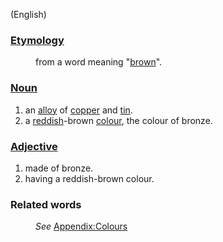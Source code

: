 (English)
===[[Etymology]]===
:from a word meaning "[[brown]]".

===[[Noun]]===
#an [[alloy]] of [[copper]] and [[tin]].
#a [[red]]dish-brown [[color|colour]], the colour of bronze.

===[[Adjective]]===
#made of bronze.
#having a reddish-brown colour.

===Related words===
:''See'' [[Wiktionary_Appendix:Colours|Appendix:Colours]]